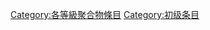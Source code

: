 {{catmore1|[[Wikipedia:聚合物专题|Wikipedia:聚合物专题]]}}
{{Articles by Quality|topic=聚合物|project=聚合物|format=TOC}}
{{emptycat}}

[[Category:各等級聚合物條目|Category:各等級聚合物條目]]
[[Category:初级条目|Category:初级条目]]